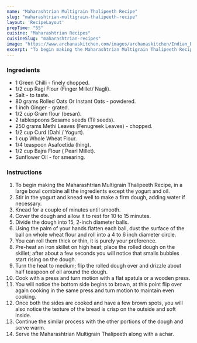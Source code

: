 ---
name: "Maharashtrian Multigrain Thalipeeth Recipe"
slug: "maharashtrian-multigrain-thalipeeth-recipe"
layout: 'RecipeLayout'
prepTime: "55"
cuisine: "Maharashtrian Recipes"
cuisineSlug: "maharashtrian-recipes"
image: "https://www.archanaskitchen.com/images/archanaskitchen/Indian_Breakfast_Tiffins/Maharashtrian_Multigrain_Thalipeeth_Recipe_Saffola_Fit_Foodie-4.jpg"
excerpt: "To begin making the Maharashtrian Multigrain Thalipeeth Recipe, in a large bowl combine all the ingredients except the yogurt and oil"
---

### Ingredients

- 1 Green Chilli - finely chopped.
- 1/2 cup Ragi Flour (Finger Millet/ Nagli).
- Salt - to taste.
- 80 grams Rolled Oats Or Instant Oats - powdered.
- 1 inch Ginger - grated.
- 1/2 cup Gram flour (besan).
- 2 tablespoons Sesame seeds (Til seeds).
- 250 grams Methi Leaves (Fenugreek Leaves) - chopped.
- 1/2 cup Curd (Dahi / Yogurt).
- 1 cup Whole Wheat Flour.
- 1/4 teaspoon Asafoetida (hing).
- 1/2 cup Bajra Flour ( Pearl Millet).
- Sunflower Oil - for smearing.

### Instructions

1. To begin making the Maharashtrian Multigrain Thalipeeth Recipe, in a large bowl combine all the ingredients except the yogurt and oil.
1.  Stir in the yogurt and knead well to make a firm dough, adding water if necessary.
1. Knead for a couple of minutes until smooth.
1.  Cover the dough and allow it to rest for 10 to 15 minutes.
1. Divide the dough into 15, 2-inch diameter balls.
1. Using the palm of your hands flatten each ball, dust the surface of the ball on whole wheat flour and roll into a 4 to 6 inch diameter circle.
1. You can roll them thick or thin, it is purely your preference.
1. Pre-heat an iron skillet on high heat; place the rolled dough on the skillet; after about a few seconds you will notice that smalls bubbles start rising on the dough.
1. Turn the heat to medium; flip the rolled dough over and drizzle about half teaspoon of oil around the dough.
1. Cook with a press and turn motion with a flat spatula or a wooden press.
1.  You will notice the bottom side begins to brown, at this point flip over again cooking in the same press and turn motion to maintain even cooking.
1. Once both the sides are cooked and have a few brown spots, you will also notice the texture of the bread is crisp on the outside and soft inside.
1. Continue the similar process with the other portions of the dough and serve warm.
1. Serve the Maharashtrian Multigrain Thalipeeth along with a achar.
